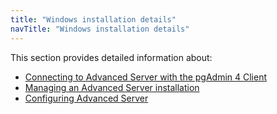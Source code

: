 ```yaml
---
title: "Windows installation details"
navTitle: "Windows installation details"
---
```

This section provides detailed information about:
- [Connecting to Advanced Server with the pgAdmin 4 Client](04_connecting_to_advanced_server_with_the_pgadmin_4_client)
- [Managing an Advanced Server installation](05_managing_an_advanced_server_installation)
- [Configuring Advanced Server](06_configuring_advanced_server)